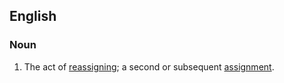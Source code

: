 ==English==
===Noun===
{{en-noun}}
# The act of [[reassign]]ing; a second or subsequent [[assignment]].